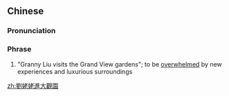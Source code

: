 {{also|刘姥姥进大观园}}
==Chinese==
{{zh-forms|s=刘姥姥进大观园|type=1213}}

===Pronunciation===
{{zh-pron
|m=Liúlǎolǎo jìn dàguānyuán
|cat=ph
}}

===Phrase===
{{zh-phrase}}

# "Granny Liu visits the Grand View gardens"; {{qualifier|of a simple person}} to be [[overwhelm]]ed by new experiences and luxurious surroundings

[[zh:劉姥姥進大觀園]]
